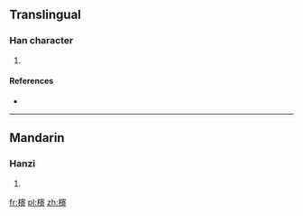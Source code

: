==Translingual==

===Han character===
{{Han char|rn=75|rad=木|as=11|sn=15|four=|canj=木十大口 (DJKR)}}

# {{defn|Han|sort=木11}}

====References====
* {{Han ref|kx=0546.270|dkj=15355|dj=0934.250|hdz=21284.110|uh=69E3|ud=27107}}

----

==Mandarin==

===Hanzi===
{{cmn-hanzi|pin=[[qǐ]] ([[qi3]])|wg=ch'i<sup>3</sup>}}

# {{defn|Mandarin|sort=木11}}

[[fr:槣]]
[[pl:槣]]
[[zh:槣]]